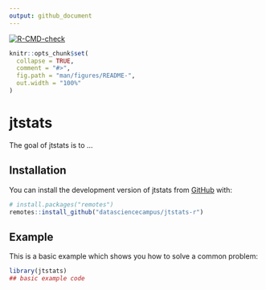 ```yaml
---
output: github_document
---
```


<!-- badges: start -->
[![R-CMD-check](https://github.com/datasciencecampus/jtstats-r/actions/workflows/R-CMD-check.yaml/badge.svg)](https://github.com/datasciencecampus/jtstats-r/actions/workflows/R-CMD-check.yaml)
<!-- badges: end -->

<!-- README.md is generated from README.Rmd. Please edit that file -->

```r
knitr::opts_chunk$set(
  collapse = TRUE,
  comment = "#>",
  fig.path = "man/figures/README-",
  out.width = "100%"
)
```

# jtstats

<!-- badges: start -->
<!-- badges: end -->

The goal of jtstats is to ...

## Installation

You can install the development version of jtstats from [GitHub](https://github.com/) with:

``` r
# install.packages("remotes")
remotes::install_github("datasciencecampus/jtstats-r")
```

## Example

This is a basic example which shows you how to solve a common problem:

```r
library(jtstats)
## basic example code
```


